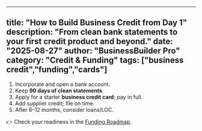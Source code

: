 
---
title: "How to Build Business Credit from Day 1"
description: "From clean bank statements to your first credit product and beyond."
date: "2025-08-27"
author: "BusinessBuilder Pro"
category: "Credit & Funding"
tags: ["business credit","funding","cards"]
---

1) Incorporate and open a bank account.  
2) Keep **90 days of clean statements**.  
3) Apply for a starter **business credit card**; pay in full.  
4) Add supplier credit; file on time.  
5) After 6–12 months, consider loans/LOC.  

👉 Check your readiness in the [Funding Roadmap](/funding).
